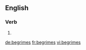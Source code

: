 
==English==

===Verb===
{{head|en}}

# {{en-third-person singular of|begrime}}

[[de:begrimes]]
[[fr:begrimes]]
[[vi:begrimes]]
